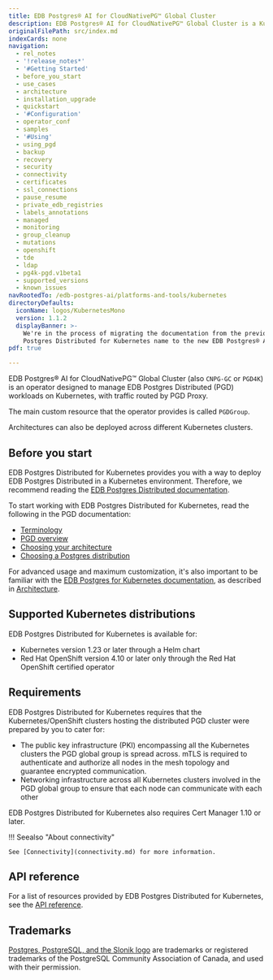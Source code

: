 ```yaml
---
title: EDB Postgres® AI for CloudNativePG™ Global Cluster
description: EDB Postgres® AI for CloudNativePG™ Global Cluster is a Kubernetes operator designed to deploy and manage EDB Postgres Distributed clusters running in private, public, hybrid, or multi-cloud environments.
originalFilePath: src/index.md
indexCards: none
navigation:
  - rel_notes
  - '!release_notes*'
  - '#Getting Started'
  - before_you_start
  - use_cases
  - architecture
  - installation_upgrade
  - quickstart
  - '#Configuration'
  - operator_conf
  - samples
  - '#Using'
  - using_pgd
  - backup
  - recovery
  - security
  - connectivity
  - certificates
  - ssl_connections
  - pause_resume
  - private_edb_registries
  - labels_annotations
  - managed
  - monitoring
  - group_cleanup
  - mutations
  - openshift
  - tde
  - ldap
  - pg4k-pgd.v1beta1
  - supported_versions
  - known_issues
navRootedTo: /edb-postgres-ai/platforms-and-tools/kubernetes
directoryDefaults:
  iconName: logos/KubernetesMono
  version: 1.1.2
  displayBanner: >-
    We're in the process of migrating the documentation from the previous EDB
    Postgres Distributed for Kubernetes name to the new EDB Postgres® AI for CloudNativePG™ Global Cluster name. You may see references to both names in this documentation.
pdf: true

---
```


EDB Postgres® AI for CloudNativePG™ Global Cluster (also `CNPG-GC` or `PGD4K`) is an
operator designed to manage EDB Postgres Distributed (PGD) workloads on
Kubernetes, with traffic routed by PGD Proxy.

The main custom resource that the operator provides is called `PGDGroup`.

Architectures can also be deployed across different Kubernetes clusters.

## Before you start

EDB Postgres Distributed for Kubernetes provides you with a way to deploy
EDB Postgres Distributed in a Kubernetes environment. Therefore, we recommend
reading the
[EDB Postgres Distributed documentation](/pgd/latest/).

To start working with EDB Postgres
Distributed for Kubernetes, read the following in the PGD documentation:

-   [Terminology](/pgd/latest/terminology/)
-   [PGD overview](/pgd/latest/reference/overview/)
-   [Choosing your architecture](/pgd/latest/expanded-how-to/architectures/always-on/)
-   [Choosing a Postgres distribution](/pgd/5.8/planning/choosing_server/)

For advanced usage and maximum customization, it's also important to be familiar with the
[EDB Postgres for Kubernetes documentation](/postgres_for_kubernetes/latest/),
as described in [Architecture](architecture.md#relationship-with-edb-postgres-for-kubernetes).

## Supported Kubernetes distributions

EDB Postgres Distributed for Kubernetes is available for:

-   Kubernetes version 1.23 or later through a Helm chart
-   Red Hat OpenShift version 4.10 or later only through the Red Hat OpenShift
    certified operator

## Requirements

EDB Postgres Distributed for Kubernetes requires that the Kubernetes/OpenShift
clusters hosting the distributed PGD cluster were prepared by you to cater for:

-   The public key infrastructure (PKI) encompassing all the Kubernetes clusters
    the PGD global group is spread across. mTLS is required to authenticate
    and authorize all nodes in the mesh topology and guarantee encrypted communication.
-   Networking infrastructure across all Kubernetes clusters involved in the
    PGD global group to ensure that each node can communicate with each other

EDB Postgres Distributed for Kubernetes also requires Cert Manager 1.10 or later.

!!! Seealso "About connectivity"

    See [Connectivity](connectivity.md) for more information.

## API reference

For a list of resources provided by EDB Postgres Distributed for Kubernetes,
see the [API reference](pg4k-pgd.v1beta1.md).

## Trademarks

[Postgres, PostgreSQL, and the Slonik logo](https://www.postgresql.org/about/policies/trademarks/)
are trademarks or registered trademarks of the PostgreSQL Community Association
of Canada, and used with their permission.
